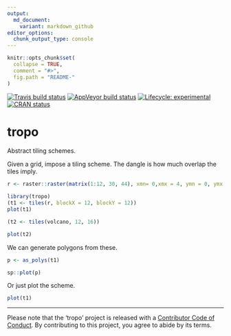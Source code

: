 ```yaml
---
output:
  md_document:
    variant: markdown_github
editor_options: 
  chunk_output_type: console
---
```


<!-- README.md is generated from README.Rmd. Please edit that file -->

```r
knitr::opts_chunk$set(
  collapse = TRUE,
  comment = "#>",
  fig.path = "README-"
)
```

<!-- badges: start -->
[![Travis build status](https://travis-ci.org/hypertidy/tropo.svg?branch=master)](https://travis-ci.org/hypertidy/tropo)
[![AppVeyor build status](https://ci.appveyor.com/api/projects/status/github/hypertidy/tropo?branch=master&svg=true)](https://ci.appveyor.com/project/hypertidy/tropo)
[![Lifecycle: experimental](https://img.shields.io/badge/lifecycle-experimental-orange.svg)](https://www.tidyverse.org/lifecycle/#experimental)
[![CRAN status](https://www.r-pkg.org/badges/version/tropo)](https://CRAN.R-project.org/package=tropo)
<!-- badges: end -->
  
# tropo

Abstract tiling schemes. 


Given a grid, impose a tiling scheme. The dangle is how much overlap the tiles imply. 

```r

r <- raster::raster(matrix(1:12, 30, 44), xmn= 0,xmx = 4, ymn = 0, ymx = 3)

library(tropo)
(t1 <- tiles(r, blockX = 12, blockY = 12))
plot(t1)

(t2 <- tiles(volcano, 12, 16))

plot(t2)
```

We can generate polygons from these. 

```r
p <- as_polys(t1)

sp::plot(p)
```

Or just plot the scheme. 

```r
plot(t1)
```


---

Please note that the 'tropo' project is released with a
[Contributor Code of Conduct](https://github.com/hypertidy/tropo/blob/master/CODE_OF_CONDUCT.md).
By contributing to this project, you agree to abide by its terms.

